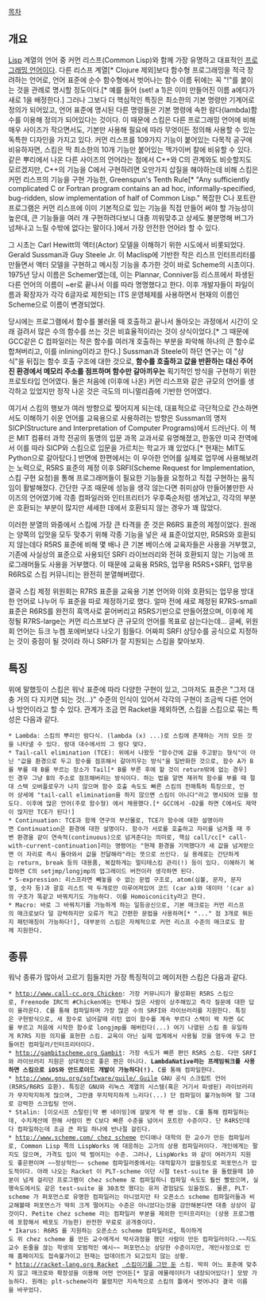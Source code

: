 [[목차]]

== 개요 ==
[[LISP|Lisp]] 계열의 언어 중 커먼 리스프(Common Lisp)와 함께 가장 유명하고 대표적인 [[프로그래밍 언어]]이다. 다른 리스프 계열[* Clojure 제외]보다 함수형 프로그래밍을 적극 장려하는 언어로, 언어 표준에 순수 함수형에서 벗어나는 함수 이름 뒤에는 꼭 "!"를 붙이는 것을 관례로 명시할 정도이다.[* 예를 들어 (set! a 1)은 이미 만들어진 이름 a에다가 새로 1을 배정한다.] 그러나 그보다 더 핵심적인 특징은 최소한의 기본 명령만 기계어로 정의가 되어있고, 언어 표준에 명시된 다른 명령들은 기본 명령에 속한 람다(lambda)함수를 이용해 정의가 되어있다는 것이다. 이 때문에 스킴은 다른 프로그래밍 언어에 비해 매우 사이즈가 작으면서도, 기본만 사용해 필요에 따라 무엇이든 정의해 사용할 수 있는 독특한 디자인을 가지고 있다. 커먼 리스프를 109가지 기능이 붙어있는 다목적 공구에 비유하자면, 스킴은 딱 최소한의 10개 기능만 붙어있는 맥가이버 칼에 비유할 수 있다. 같은 뿌리에서 나온 다른 사이즈의 언어라는 점에서 C++와 C의 관계와도 비슷할지도 모르겠지만, C++의 기능을 C에서 구현하려면 오만가지 삽질을 해야하는데 비해 스킴은 커먼 리스프의 기능을 구현 가능한, Greenspun's Tenth Rule[* "Any sufficiently complicated C or Fortran program contains an ad hoc, informally-specified, bug-ridden, slow implementation of half of Common Lisp." 복잡한 C나 포트란 프로그램은 커먼 리스프에 이미 기본적으로 있는 기능을 직접 만들어 써야 할 가능성이 높은데, 큰 기능들을 여러 개 구현하려다보니 대충 끼워맞추고 상세도 불분명해 버그가 넘쳐나고 느릴 수밖에 없다는 말이다.]에서 가장 안전한 언어라 할 수 있다.

그 시초는 Carl Hewitt의 액터(Actor) 모델을 이해하기 위한 시도에서 비롯되었다. Gerald Sussman과 Guy Steele Jr. 이 Maclisp에 기반한 작은 리스프 인터프리터를 만들면서 액터 모델을 구현하고 메시징 기능을 추가한 것이 바로 Scheme의 시초이다. 1975년 당시 이름은 Schemer였는데, 이는 Plannar, Conniver등 리스프에서 파생된 다른 언어의 이름이 ~er로 끝나서 이를 따라 명명했다고 한다. 이후 개발자들이 파일이름과 확장자가 각각 6글자로 제한되는 ITS 운영체제를 사용하면서 현재의 이름인 Scheme으로 이름이 변경되었다.

당시에는 프로그램에서 함수를 불러올 때 호출하고 끝나서 돌아오는 과정에서 시간이 오래 걸려서 많은 수의 함수를 쓰는 것은 비효율적이라는 것이 상식이었다.[* 그 때문에 GCC같은 C 컴파일러는 작은 함수를 여러개 호출하는 부분을 파악해 하나의 큰 함수로 합쳐버리고, 이를 inlining이라고 한다.] Sussman과 Steele이 하던 연구는 이 "상식"을 뒤집는 함수 호출 구조에 대한 것으로, '''함수를 호출하고 값을 반환하는 대신 주어진 환경에서 메모리 주소를 점프하며 함수만 갈아끼우는''' 획기적인 방식을 구현하기 위한 프로토타입 언어였다. 둘은 처음에 (이후에 나온) 커먼 리스프와 같은 규모의 언어를 생각하고 있었지만 정작 나온 것은 극도의 미니멀리즘에 기반한 언어였다.

여기서 스킴의 행보가 여러 방향으로 찢어지게 되는데, 대표적으로 극단적으로 간소하면서도 이해하기 쉬운 언어를 교육용으로 사용하려는 방향은 Sussman의 명저 SICP(Structure and Interpretation of Computer Programs)에서 드러난다. 이 책은 MIT 컴퓨터 과학 전공의 동명의 입문 과목 교과서로 유명해졌고, 한동안 미국 전역에서 이를 따라 SICP와 스킴으로 입문을 가르치는 학교가 꽤 있었다.[* 현재는 MIT도 Python으로 갈아탔다.] 반면에 한편에서는 이 우아한 언어를 실제로 업무에 사용해보려는 노력으로, R5RS 표준의 제정 이후 SRFI(Scheme Request for Implementation, 스킴 구현 요청)을 통해 프로그래머들이 필요한 기능들을 요청하고 직접 구현하는 움직임이 활발해졌다. 간단한 구조 때문에 성능을 생각 않는다면 취미삼아 만들어볼만한 사이즈의 언어였기에 각종 컴파일러와 인터프리터가 우후죽순처렁 생겨났고, 각각의 부분은 호환되는 부분이 많지만 세세한 데에서 호환되지 않는 경우가 꽤 많았다.

이러한 분열의 와중에서 스킴에 가장 큰 타격을 준 것은 R6RS 표준의 제정이었다. 원래는 양쪽의 입맛을 모두 맞추기 위해 각종 기능을 넣은 새 표준이었지만, R5RS와 호환되지 않는데다 R5RS 표준에 비해 몇 배나 큰 기본 베이스에 교육자들은 사용을 거부했고, 기존에 사실상의 표준으로 사용되던 SRFI 라이브러리와 전혀 호환되지 않는 기능에 프로그래머들도 사용을 거부했다. 이 때문에 교육용 R5RS, 업무용 R5RS+SRFI, 업무용 R6RS로 스킴 커뮤니티는 완전히 분열해버렸다.

결국 스킴 제정 위원회는 R7RS 표준을 교육용 기본 언어와 이와 호환되는 업무용 방대한 언어로 나누어 두 표준을 따로 제정하기로 했다. 얼마 전에 새로 제정된 R7RS-small 표준은 R6RS를 완전히 흑역사로 묻어버리고 R5RS기반으로 만들어졌으며, 이후에 제정될 R7RS-large는 커먼 리스프보다 큰 규모의 언어를 목표로 삼는다는데... 글쎄, 위원회 언어는 듀크 누켐 포에버보다 나오기 힘들다. 어짜피 SRFI 상당수를 공식으로 지정하는 것이 중점이 될 것이라 하니 SRFI가 잘 지원되는 스킴을 찾아보자.

== 특징 ==
위에 말했듯이 스킴은 워낙 표준에 따라 다양한 구현이 있고, 그마저도 표준은 "그저 대충 거의 다 지키면 되는 것(...)" 수준의 인식이 있어서 각각의 구현이 조금씩 다른 언어나 방언이라고 할 수 있다. 관계가 조금 먼 Racket을 제외하면, 스킴을 스킴으로 묶는 특성은 다음과 같다.

 * Lambda: 스킴의 뿌리인 람다식. (lambda (x) ...)로 스킴에 존재하는 거의 모든 것을 나타낼 수 있다. 람대 대수에서의 그 람다 맞다.
 * Tail-call elimination (TCE): 위에서 나왔듯 "함수간에 값을 주고받는 형식"이 아닌 "값을 환경으로 두고 함수를 점프해서 갈아끼우는 방식"을 일반화한 것으로, 함수 A가 B를 부를 때 B를 부르는 장소가 Tail[* B를 부른 후에 할 것이 return밖에 없는 경우]인 경우 그냥 B의 주소로 점프해버리는 방식이다. 하는 법을 알면 재귀적 함수를 부를 때 절대 스택 오버플로우가 나지 않으며 함수 호출 속도도 빠른 스킴의 전매특허 특징으로, 언어 상세에 "tail-call elimination을 하지 않으면 스킴이 아니다"라고 명시되어 있을 정도다. 이후에 많은 언어(주로 함수형) 에서 채용했다.[* GCC에서 -O2를 하면 C에서도 제약이 많지만 TCE가 된다!]
 * Continuation: TCE과 함께 연구의 부산물로, TCE가 함수에 대한 설명이라면 Continuation은 환경에 대한 설명이다. 함수가 서로를 호출하고 자리를 넘겨줄 때 주변 환경을 같이 연속적(continuous)으로 넘겨준다는 의미로, 핵심 call/cc[* call-with-current-continuation]라는 명령어는 "현재 환경을 기억했다가 새 값을 넘겨받으면 이 자리로 즉시 돌아와서 값을 전달해라"라는 뜻으로 쓰인다. 실 용례로는 간단하게는 return, break 등의 대용품, 복잡하게는 멀티태스킹 관리(!) 등이 있다. 이해하기 복잡하면 C의 setjmp/longjmp의 업그레이드 버전이라 생각하면 된다.
 * S-expression: 리스프라면 빼놓을 수 없는 문법 구조로, atom(심볼, 문자, 문자열, 숫자 등)과 괄호 리스트 딱 두개로만 이루어져있어 코드 (car a)와 데이터 '(car a)의 구조가 똑같고 바꿔치기도 가능하다. 이를 Homoiconicity라고 한다.
 * Macro: 바로 그 바꿔치기를 가능하게 하는 일등공신으로, 기본 매크로는 커먼 리스프의 매크로보다 덜 강력하지만 오류가 적고 간편한 문법을 사용하며[* "..." 점 3개로 뭐든지 패턴매칭이 가능하다!], 대부분의 스킴은 자체적으로 커먼 리스프 수준의 매크로도 함께 지원한다.

== 종류 ==
워낙 종류가 많아서 고르기 힘들지만 가장 특징적이고 메이저한 스킴은 다음과 같다.
 * [[http://www.call-cc.org Chicken]]: 가장 커뮤니티가 활성화된 R5RS 스킴으로, Freenode IRC의 #Chicken에는 언제나 많은 사람이 상주해있고 즉각 질문에 대한 답이 올라온다. C를 통해 컴파일하며 가장 많은 수의 SRFI와 라이브러리를 지원한다. 특징은 구현방식으로, 새 함수로 넘어갈때 리턴 없이 함수를 계속 부르다 스택이 꽉 차면 GC를 부르고 처음에 시작한 함수로 longjmp를 해버린다(...) 여기 나열된 스킴 중 유일하게 R7RS 지원 의지를 표현한 스킴. 교육이 아닌 실제 업계에서 사용될 것을 염두에 두고 만들어진 컴파일러/인터프리터이다.
 * [[http://gambitscheme.org Gambit]]: 가장 속도가 빠른 편인 R5RS 스킴. 다만 SRFI와 라이브러리 지원은 상대적으로 좋은 편은 아니다. '''LambdaNative라는 프레임워크를 사용하면 스킴으로 iOS와 안드로이드 개발이 가능하다(!).''' C를 통해 컴파일한다.
 * [[http://www.gnu.org/software/guile/ Guile]] GNU 공식 스크립트 언어(R5RS/R6RS 호환). 특징은 GNU와 리눅스 계열의 시스템(혹은 거기서 파생된) 라이브러리가 무지막지하게 많으며, 그만큼 무지막지하게 느리다(...) 단 컴파일이 불가능하며 말 그대로 강력한 스크립팅 언어.
 * Stalin: [이오시프 스탈린|약 빤 네이밍]에 걸맞게 약 빤 성능. C를 통해 컴파일하는데, 수치계산에 한해 사람이 짠 C보다 빠른 수준을 넘어서 포트란 수준이다. 단 R4RS인데다 컴파일하는데 조금 큰 파일 하나에 반나절 걸린다.
 * [[http://www.scheme.com/ chez scheme]] 인디애나 대학의 한 교수가 만든 컴파일러로, Common Lisp 쪽의 LispWorks 에 대응하는 고가의 상용 컴파일러이다. 개인에게는 팔지도 않으며, 가격도 입이 떡 벌어지는 수준. 그러나, LispWorks 와 같이 여러가지 지원도 좋은편이며 ~~정상적인~~ scheme 컴파일러중에서는 대적할자가 없을정도로 퍼포먼스가 압도적이다. 아래 나오는 Racket 이 PLT-scheme 이던 시절 test-suite 을 돌렸을때 10분이 넘게 걸리던 프로그램이 chez scheme 로 컴파일하니 컴파일 속도도 훨씬 빨랐으며, 실행속도에서도 같은 test-suite 을 30초컷 했다는 유저 경험담도 있을정도. 물론, PLT-scheme 가 퍼포먼스로 유명한 컴파일러는 아니었지만 타 오픈소스 scheme 컴파일러들과 비교해볼때 퍼포먼스가 딱히 크게 떨어지는 수준은 아니었다는것을 감안해본다면 대충 상상이 갈것이다. Petite chez scheme 라는 컴파일러 부분을 제외한 인터프리터는 (상용 프로그램에 포함해서 배포도 가능한) 완전한 무료로 공개중이다. 
 * Ikarus: R6RS 를 지원하는 오픈소스 scheme 컴파일러로, 특이하게도 위 chez scheme 를 만든 교수에게서 박사과정을 했던 사람이 만든 컴파일러이다.~~지도교수 돈줄을 끊는 학생의 모범적인 예시~~ 퍼포먼스는 상당한 수준이지만, 개인사정으로 인해 홈페이지도 접속불가이고 현재는 업데이트가 되고있지 않는 상황. 
 * [[http://racket-lang.org Racket]] [[생각하는 것을 그만두었다| 스킴이기를 그만 둔]] 스킴. 딱히 어느 표준에 맞추지 않고 매크로와 확장성을 이용해 어떤 언어든[* 알골 에뮬레이터가 내장되어있다!] 모방 가능하다. 원래는 plt-scheme이라 불렸지만 지속적으로 스킴의 틀에서 벗어나다 결국 이름을 바꾸었다.
